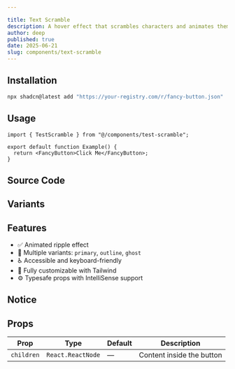 ```yaml
---

title: Text Scramble
description: A hover effect that scrambles characters and animates them back to the original text.
author: deep
published: true
date: 2025-06-21
slug: components/text-scramble
---
```


<ComponentPreview name="text-scramble-demo" />

## Installation

```bash
npx shadcn@latest add "https://your-registry.com/r/fancy-button.json"
```

## Usage

```tsx
import { TestScramble } from "@/components/test-scramble";

export default function Example() {
  return <FancyButton>Click Me</FancyButton>;
}
```

## Source Code

<ComponentSource name="fancy-button" />

## Variants


## Features
- ✅ Animated ripple effect  
- 🌈 Multiple variants: `primary`, `outline`, `ghost`  
- ♿ Accessible and keyboard-friendly  
- 🎨 Fully customizable with Tailwind  
- ⚙️ Typesafe props with IntelliSense support  

## Notice


## Props
<table style={{ width: "100%", borderCollapse: "collapse" }}>
  <thead>
    <tr>
      <th style={{ border: "1px solid #ccc", padding: "8px" }}>Prop</th>
      <th style={{ border: "1px solid #ccc", padding: "8px" }}>Type</th>
      <th style={{ border: "1px solid #ccc", padding: "8px" }}>Default</th>
      <th style={{ border: "1px solid #ccc", padding: "8px" }}>Description</th>
    </tr>
  </thead>
  <tbody>
    <tr>
      <td style={{ border: "1px solid #ccc", padding: "8px" }}><code>children</code></td>
      <td style={{ border: "1px solid #ccc", padding: "8px" }}><code>React.ReactNode</code></td>
      <td style={{ border: "1px solid #ccc", padding: "8px" }}>—</td>
      <td style={{ border: "1px solid #ccc", padding: "8px" }}>Content inside the button</td>
    </tr>
    
  </tbody>
</table>

